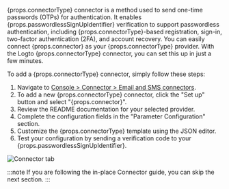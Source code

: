{props.connectorType} connector is a method used to send one-time passwords (OTPs) for authentication. It enables {props.passwordlessSignUpIdentifier} verification to support passwordless authentication, including {props.connectorType}-based registration, sign-in, two-factor authentication (2FA), and account recovery.
You can easily connect {props.connector} as your {props.connectorType} provider. With the Logto {props.connectorType} connector, you can set this up in just a few minutes.

To add a {props.connectorType} connector, simply follow these steps:

1. Navigate to [Console > Connector > Email and SMS connectors](https://cloud.logto.io/to/connectors/passwordless).
2. To add a new {props.connectorType} connector, click the "Set up" button and select "{props.connector}".
3. Review the README documentation for your selected provider.
4. Complete the configuration fields in the "Parameter Configuration" section.
5. Customize the {props.connectorType} template using the JSON editor.
6. Test your configuration by sending a verification code to your {props.passwordlessSignUpIdentifier}.

<img src="/img/tutorial/connector-tab-passwordless.png" alt="Connector tab" />

:::note
If you are following the in-place Connector guide, you can skip the next section.
:::
